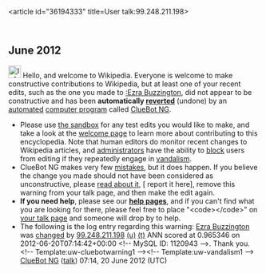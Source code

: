<article id="36194333" title=User talk:99.248.211.198>
	<talkpage id="36194333" title="User talk:99.248.211.198">


== June 2012 ==
[[Image:Information.svg|left|25px|alt=|link=]] Hello, and welcome to Wikipedia. Everyone is welcome to make constructive contributions to Wikipedia, but at least one of your recent edits, such as the one you made to [[:Ezra Buzzington]], did not appear to be constructive and has been '''automatically [[Help:Reverting|reverted]]''' (undone) by an [[automated]] [[computer program]] called [[User:ClueBot NG|ClueBot NG]]. 
* Please use [[Wikipedia:Sandbox|the sandbox]] for any test edits you would like to make, and take a look at the [[Wikipedia:Introduction|welcome page]] to learn more about contributing to this encyclopedia. Note that human editors do monitor recent changes to Wikipedia articles, and [[WP:ADMINS|administrators]] have the ability to [[WP:BLOCK|block]] users from editing if they repeatedly engage in [[WP:vandalism|vandalism]].
* ClueBot NG makes very few [[User:ClueBot NG#Information About False Positives|mistakes]], but it does happen. If you believe the change you made should not have been considered as unconstructive, please [[User:ClueBot NG#Information About False Positives|read about it]], [{{User:ClueBot NG/Warnings/FPReport|1120943}} report it here], remove this warning from your talk page, and then make the edit again.
*'''If you need help''', please see our '''[[Help:Contents|help pages]]''', and if you can't find what you are looking for there, please feel free to place &quot;&lt;code&gt;{{tl|helpme}}&lt;/code&gt;&quot; on [[Special:MyTalk|your talk page]] and someone will drop by to help.
* The following is the log entry regarding this warning: [[Ezra Buzzington]] was [http://en.wikipedia.org/w/index.php?title=Ezra+Buzzington&amp;diff=498461536&amp;oldid=468199402 changed] by [[Special:Contributions/99.248.211.198|99.248.211.198]] [[User:99.248.211.198|(u)]] [[User talk:99.248.211.198|(t)]] ANN scored at 0.965346 on 2012-06-20T07:14:42+00:00 &lt;!-- MySQL ID: 1120943 --&gt;. Thank you. &lt;!-- Template:uw-cluebotwarning1 --&gt;&lt;!-- Template:uw-vandalism1 --&gt; [[User:ClueBot NG|ClueBot NG]] ([[User talk:ClueBot NG|talk]]) 07:14, 20 June 2012 (UTC)
	</talkpage>
</article>